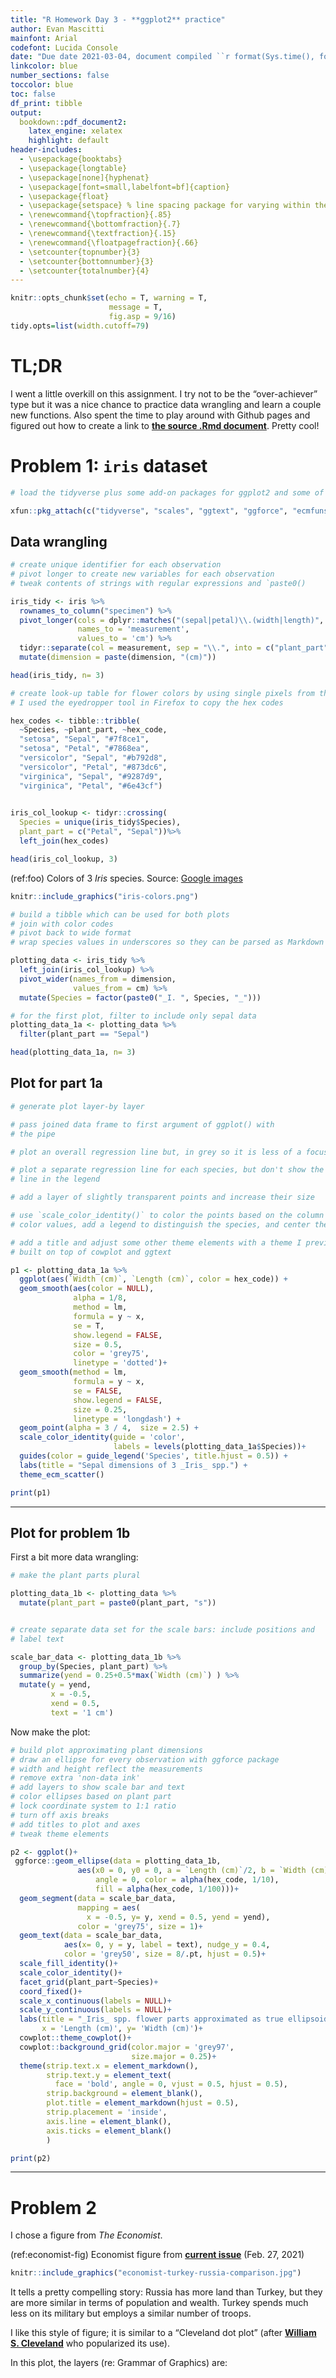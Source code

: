 ```yaml
---
title: "R Homework Day 3 - **ggplot2** practice"
author: Evan Mascitti
mainfont: Arial
codefont: Lucida Console
date: "Due date 2021-03-04, document compiled ``r format(Sys.time(), format = '%Y-%m-%d %l:%M %p')``"
linkcolor: blue
number_sections: false
toccolor: blue
toc: false
df_print: tibble
output:
  bookdown::pdf_document2:
    latex_engine: xelatex
    highlight: default
header-includes:
  - \usepackage{booktabs}
  - \usepackage{longtable}
  - \usepackage[none]{hyphenat}
  - \usepackage[font=small,labelfont=bf]{caption}
  - \usepackage{float}
  - \usepackage{setspace} % line spacing package for varying within the document
  - \renewcommand{\topfraction}{.85}
  - \renewcommand{\bottomfraction}{.7}
  - \renewcommand{\textfraction}{.15}
  - \renewcommand{\floatpagefraction}{.66}
  - \setcounter{topnumber}{3}
  - \setcounter{bottomnumber}{3}
  - \setcounter{totalnumber}{4}
---
```


```r
knitr::opts_chunk$set(echo = T, warning = T,
                      message = T,
                      fig.asp = 9/16)
tidy.opts=list(width.cutoff=79)
```

# **TL;DR** 

I went a little overkill on this assignment. I try not to be the "over-achiever" type but it was a nice chance to practice data wrangling and learn a couple new functions. 
Also spent the time to play around with Github pages and figured out how to create a link to [**the source .Rmd document**](https://raw.githubusercontent.com/evanmascitti/ecol-597-programming-for-ecologists/master/R_Homework_Day3_Mascitti.Rmd). Pretty cool!

# Problem 1: `iris` dataset


```r
# load the tidyverse plus some add-on packages for ggplot2 and some of my own functions

xfun::pkg_attach(c("tidyverse", "scales", "ggtext", "ggforce", "ecmfuns"))
```

## Data wrangling 

```r

# create unique identifier for each observation
# pivot longer to create new variables for each observation 
# tweak contents of strings with regular expressions and `paste0()

iris_tidy <- iris %>% 
  rownames_to_column("specimen") %>%
  pivot_longer(cols = dplyr::matches("(sepal|petal)\\.(width|length)", ignore.case = T),
               names_to = 'measurement',
               values_to = 'cm') %>% 
  tidyr::separate(col = measurement, sep = "\\.", into = c("plant_part", "dimension")) %>% 
  mutate(dimension = paste(dimension, "(cm)"))

head(iris_tidy, n= 3)
```


```r

# create look-up table for flower colors by using single pixels from the image below
# I used the eyedropper tool in Firefox to copy the hex codes 

hex_codes <- tibble::tribble(
  ~Species, ~plant_part, ~hex_code,
  "setosa", "Sepal", "#7f8ce1",
  "setosa", "Petal", "#7868ea",
  "versicolor", "Sepal", "#b792d8",
  "versicolor", "Petal", "#873dc6",
  "virginica", "Sepal", "#9287d9",
  "virginica", "Petal", "#6e43cf")
   

iris_col_lookup <- tidyr::crossing(
  Species = unique(iris_tidy$Species),
  plant_part = c("Petal", "Sepal"))%>% 
  left_join(hex_codes)

head(iris_col_lookup, 3)

```


(ref:foo) Colors of 3 _Iris_ species. Source: [Google images](https://www.google.com/search?q=iris+setosa+sepals&client=firefox-b-1-d&sxsrf=ALeKk01vLpOqkDIGDOP-ydo1HKLvXH3c5Q:1614797873217&source=lnms&tbm=isch&sa=X&ved=2ahUKEwiGrffs5pTvAhV0MlkFHfBaD4wQ_AUoAXoECAkQAw&biw=1707&bih=607#imgrc=ugx_coi7mCXU4M)


```r

knitr::include_graphics("iris-colors.png")
```


```r
# build a tibble which can be used for both plots 
# join with color codes
# pivot back to wide format 
# wrap species values in underscores so they can be parsed as Markdown later

plotting_data <- iris_tidy %>% 
  left_join(iris_col_lookup) %>% 
  pivot_wider(names_from = dimension,
              values_from = cm) %>% 
  mutate(Species = factor(paste0("_I. ", Species, "_"))) 

# for the first plot, filter to include only sepal data
plotting_data_1a <- plotting_data %>% 
  filter(plant_part == "Sepal")

head(plotting_data_1a, n= 3)
```

## Plot for part 1a

```r
# generate plot layer-by layer

# pass joined data frame to first argument of ggplot() with
# the pipe 

# plot an overall regression line but, in grey so it is less of a focus

# plot a separate regression line for each species, but don't show the
# line in the legend 

# add a layer of slightly transparent points and increase their size 

# use `scale_color_identity()` to color the points based on the column of 
# color values, add a legend to distinguish the species, and center the title

# add a title and adjust some other theme elements with a theme I previously 
# built on top of cowplot and ggtext

p1 <- plotting_data_1a %>%
  ggplot(aes(`Width (cm)`, `Length (cm)`, color = hex_code)) +
  geom_smooth(aes(color = NULL),
              alpha = 1/8,
              method = lm,
              formula = y ~ x,
              se = T,
              show.legend = FALSE,
              size = 0.5,
              color = 'grey75',
              linetype = 'dotted')+
  geom_smooth(method = lm,
              formula = y ~ x,
              se = FALSE,
              show.legend = FALSE,
              size = 0.25,
              linetype = 'longdash') +
  geom_point(alpha = 3 / 4,  size = 2.5) +
  scale_color_identity(guide = 'color', 
                       labels = levels(plotting_data_1a$Species))+
  guides(color = guide_legend('Species', title.hjust = 0.5)) +
  labs(title = "Sepal dimensions of 3 _Iris_ spp.") +
  theme_ecm_scatter()

print(p1)

```

_____________


## Plot for problem 1b

First a bit more data wrangling:

```r

# make the plant parts plural

plotting_data_1b <- plotting_data %>% 
  mutate(plant_part = paste0(plant_part, "s"))


# create separate data set for the scale bars: include positions and 
# label text 

scale_bar_data <- plotting_data_1b %>% 
  group_by(Species, plant_part) %>% 
  summarize(yend = 0.25+0.5*max(`Width (cm)`) ) %>% 
  mutate(y = yend,
         x = -0.5,
         xend = 0.5,
         text = '1 cm')

```

Now make the plot:

```r
# build plot approximating plant dimensions
# draw an ellipse for every observation with ggforce package
# width and height reflect the measurements
# remove extra 'non-data ink'
# add layers to show scale bar and text
# color ellipses based on plant part
# lock coordinate system to 1:1 ratio
# turn off axis breaks
# add titles to plot and axes
# tweak theme elements

p2 <- ggplot()+
 ggforce::geom_ellipse(data = plotting_data_1b,
               aes(x0 = 0, y0 = 0, a = `Length (cm)`/2, b = `Width (cm)` /2, 
                   angle = 0, color = alpha(hex_code, 1/10),
                   fill = alpha(hex_code, 1/100)))+
  geom_segment(data = scale_bar_data,
               mapping = aes(
                 x = -0.5, y= y, xend = 0.5, yend = yend),
               color = 'grey75', size = 1)+
  geom_text(data = scale_bar_data,
            aes(x= 0, y = y, label = text), nudge_y = 0.4, 
            color = 'grey50', size = 8/.pt, hjust = 0.5)+
  scale_fill_identity()+
  scale_color_identity()+
  facet_grid(plant_part~Species)+
  coord_fixed()+
  scale_x_continuous(labels = NULL)+
  scale_y_continuous(labels = NULL)+
  labs(title = "_Iris_ spp. flower parts approximated as true ellipsoids",
       x = 'Length (cm)', y= 'Width (cm)')+
  cowplot::theme_cowplot()+
  cowplot::background_grid(color.major = 'grey97',
                           size.major = 0.25)+
  theme(strip.text.x = element_markdown(),
        strip.text.y = element_text(
          face = 'bold', angle = 0, vjust = 0.5, hjust = 0.5),
        strip.background = element_blank(),
        plot.title = element_markdown(hjust = 0.5),
        strip.placement = 'inside',
        axis.line = element_blank(),
        axis.ticks = element_blank()
        )

print(p2)
```

___

\newpage 

# Problem 2


I chose a figure from _The Economist_.
  
(ref:economist-fig) Economist figure from [**current issue**](https://www.economist.com/weeklyedition/2021-02-27) (Feb. 27, 2021)
  
```r
knitr::include_graphics("economist-turkey-russia-comparison.jpg")
```

It tells a pretty compelling story: Russia has more land than Turkey, but they are more similar in terms of population and wealth. Turkey spends much less on its military but employs a similar number of troops.

I like this style of figure; it is similar to a "Cleveland dot plot" (after [**William S. Cleveland**](https://en.wikipedia.org/wiki/William_S._Cleveland) who popularized its use). 

In this plot, the layers (re: Grammar of Graphics) are:
  
\begin{onehalfspacing} 
\begin{enumerate}
\item a horizontal axis, with a continuous scale where the left end represents a true zero for each metric (thin grey line). The range of the scale is free to vary within each sub-panel.
\item the **difference** between the two countries for every metric (thick grey line)
\item the actual values of each metric (colored dots)
\item a legend to distinguish between the dot colors
\item text labels annotating the data values
\item formatted y-axis text describing the metric's nature and its units
\item Other annotations: a title, subtitle, caption
\item this plot represents small multiples, faceted by metric and arranged in a single column
\item a "theme" which inclues a color scheme and various font faces (there is actually an open-source theme based on the Economist in the \href{https://yutannihilation.github.io/allYourFigureAreBelongToUs/ggthemes/}{\strong{ggthemes}} package

\end{enumerate}
\end{onehalfspacing}
